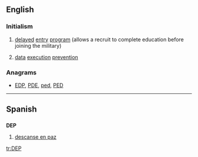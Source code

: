 ==English==

===Initialism===
{{infl|en|initialism}}

#{{US|military}} [[delayed]] [[entry]] [[program]] (allows a recruit to complete education before joining the military)
# {{computing}} [[data]] [[execution]] [[prevention]]

===Anagrams===
* {{alphagram|dep}} [[EDP#English|EDP]], [[PDE#English|PDE]], [[ped#English|ped]], [[PED#English|PED]]
----
==Spanish==

==={{initialism|es}}===
'''DEP'''

# [[descanse en paz]]

[[tr:DEP]]